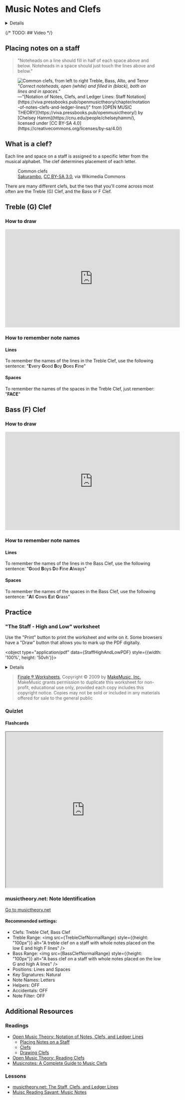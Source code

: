 


# Music Notes and Clefs

<Details summary="Learning Objectives">
  * **1.B:** Identify and draw the Treble (G) Clef and Bass (F) Clef.
  * **1.C:** Explain how clefs help us identify pitches on the staff.
  * **1.D:** Identify and notate pitches on a staff with Treble (G) Clef and Bass (F) Clef with the musical alphabet.
</Details>

{/* TODO: ## Video */}

## Placing notes on a staff

> "Noteheads on a line should fill in half of each space above and below. Noteheads in a space should just touch the lines above and below."

<figure class="card card__body">
  <div class="darkmodeWhiteBackground">
    <img
      src={CorrectNoteheads} 
      alt="Common clefs, from left to right Treble, Bass, Alto, and Tenor"
      className="card__image"
    />
  </div>
  <figcaption>
        <cite class="card__body">"Correct noteheads, open (white) and filled in (black), both on lines and in spaces."</cite>
        <footer class="card__footer">
          —"[Notation of Notes, Clefs, and Ledger Lines: Staff Notation](https://viva.pressbooks.pub/openmusictheory/chapter/notation-of-notes-clefs-and-ledger-lines/)" from [OPEN MUSIC THEORY](https://viva.pressbooks.pub/openmusictheory/) by [Chelsey Hamm](https://cnu.edu/people/chelseyhamm/), licensed under [CC BY-SA 4.0](https://creativecommons.org/licenses/by-sa/4.0/)
        </footer>
    </figcaption>
</figure>

## What is a clef?

Each line and space on a staff is assigned to a specific letter from the musical alphabet. The clef determines placement of each letter.

<figure class="card card__body">
  <div class="darkmodeWhiteBackground">
    <CommonClefsSVG 
      alt="Common clefs, from left to right Treble, Bass, Alto, and Tenor"
      className="card__image fillWhite"
    />
  </div>
  <figcaption>
        Common clefs
        <footer class="card__footer">
          <a href="https://commons.wikimedia.org/wiki/File:Common_clefs.svg">Sakurambo</a>, <a href="http://creativecommons.org/licenses/by-sa/3.0/">CC BY-SA 3.0</a>, via Wikimedia Commons
        </footer>
    </figcaption>
</figure>

There are many different clefs, but the two that you'll come across most often are the Treble (G) Clef, and the Bass or F Clef.

## Treble (G) Clef

### How to draw

<iframe width="560" height="315" src="https://www.youtube-nocookie.com/embed/ZDGhR6EeKw4?si=SRpwjQtBKSoByXNV&amp;start=9" title="YouTube video player" frameborder="0" allow="accelerometer; autoplay; clipboard-write; encrypted-media; gyroscope; picture-in-picture; web-share" allowfullscreen></iframe>

### How to remember note names

#### Lines

To remember the names of the lines in the Treble Clef, use the following sentence: "**E**very **G**ood **B**oy **D**oes **F**ine"

#### Spaces

To remember the names of the spaces in the Treble Clef, just remember: "**FACE**"

## Bass (F) Clef

### How to draw

<iframe width="560" height="315" src="https://www.youtube-nocookie.com/embed/ZDGhR6EeKw4?si=Gvv51hrFp5N8XAZ_&amp;start=134" title="YouTube video player" frameborder="0" allow="accelerometer; autoplay; clipboard-write; encrypted-media; gyroscope; picture-in-picture; web-share" allowfullscreen></iframe>

### How to remember note names

#### Lines

To remember the names of the lines in the Bass Clef, use the following sentence: "**G**ood **B**oys **D**o **F**ine **A**lways"

#### Spaces

To remember the names of the spaces in the Bass Clef, use the following sentence: "**A**ll **C**ows **E**at **G**rass"

## Practice

### "The Staff - High and Low" worksheet

<Admonition type="tip">
  Use the "Print" button to print the worksheet and write on it. Some browsers have a "Draw" button that allows you to mark up the PDF digitally.
</Admonition>

<object type="application/pdf" data={StaffHighAndLowPDF} style={{width: '100%', height: '50vh'}}></object>

<Details summary="Answer Key">
  <object type="application/pdf" data={StaffHighAndLowAnswerKeyPDF} style={{width: '100%', height: '50vh'}}></object>
</Details>

> <a href="https://usermanuals.finalemusic.com/Finale2012Mac/Content/Finale/Worksheets1.htm">Finale ® Worksheets</a>, Copyright © 2009 by <a href="https://www.makemusic.com/">MakeMusic, Inc.</a>
MakeMusic grants permission to duplicate this worksheet for non-profit, educational use only, provided each copy includes this copyright notice.
Copies may not be sold or included in any materials offered for sale to the general public

### Quizlet

#### Flashcards

<iframe src="https://quizlet.com/833614794/flashcards/embed?i=4jdgf1&x=1jj1" height="500" width="100%" style={{border: 0}}></iframe>

### musictheory.net: Note Identification

<a className="button button--outline button--info" href="https://www.musictheory.net/exercises/note">Go to musictheory.net</a>

#### Recommended settings:
- Clefs: Treble Clef, Bass Clef
- Treble Range: <img src={TrebleClefNormalRange} style={{height: "100px"}} alt="A treble clef on a staff with whole notes placed on the low E and high F lines" />
- Bass Range: <img src={BassClefNormalRange} style={{height: "100px"}} alt="A bass clef on a staff with whole notes placed on the low G and high A lines" />
- Positions: Lines and Spaces
- Key Signatures: Natural
- Note Names: Letters
- Helpers: OFF
- Accidentals: OFF
- Note Filter: OFF

## Additional Resources

### Readings
- [Open Music Theory: Notation of Notes, Clefs, and Ledger Lines](https://viva.pressbooks.pub/openmusictheory/chapter/notation-of-notes-clefs-and-ledger-lines/)
  - [Placing Notes on a Staff](https://viva.pressbooks.pub/openmusictheory/chapter/notation-of-notes-clefs-and-ledger-lines/#chapter-29-section-3)
  - [Clefs](https://viva.pressbooks.pub/openmusictheory/chapter/notation-of-notes-clefs-and-ledger-lines/#chapter-29-section-6)
  - [Drawing Clefs](https://viva.pressbooks.pub/openmusictheory/chapter/notation-of-notes-clefs-and-ledger-lines/#chapter-29-section-7)
- [Open Music Theory: Reading Clefs](https://viva.pressbooks.pub/openmusictheory/chapter/clefs/)
- [Musicnotes: A Complete Guide to Music Clefs](https://www.musicnotes.com/blog/a-complete-guide-to-musical-clefs-what-are-they-and-how-to-use-them/)

### Lessons
- [musictheory.net: The Staff, Clefs, and Ledger Lines](https://www.musictheory.net/lessons/10)
- [Muisc Reading Savant: Music Notes](https://www.musicreadingsavant.com/music-notes/)